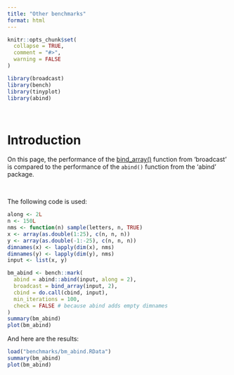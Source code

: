 ```yaml
---
title: "Other benchmarks"
format: html
---
```


```r
knitr::opts_chunk$set(
  collapse = TRUE,
  comment = "#>",
  warning = FALSE
)
```

```r
library(broadcast)
library(bench)
library(tinyplot)
library(abind)
```


&nbsp;

# Introduction

On this page, the performance of the [bind_array()](/man/bind_array.qmd) function from 'broadcast' is compared to the performance of the `abind()` function from the 'abind' package.

&nbsp;

The following code is used:


```r

along <- 2L
n <- 150L
nms <- function(n) sample(letters, n, TRUE)
x <- array(as.double(1:25), c(n, n, n))
y <- array(as.double(-1:-25), c(n, n, n))
dimnames(x) <- lapply(dim(x), nms)
dimnames(y) <- lapply(dim(y), nms)
input <- list(x, y)

bm_abind <- bench::mark(
  abind = abind::abind(input, along = 2),
  broadcast = bind_array(input, 2),
  cbind = do.call(cbind, input),
  min_iterations = 100,
  check = FALSE # because abind adds empty dimnames
)
summary(bm_abind)
plot(bm_abind)

```

And here are the results:

```r
load("benchmarks/bm_abind.RData")
summary(bm_abind)
plot(bm_abind)
```



&nbsp;

&nbsp;

